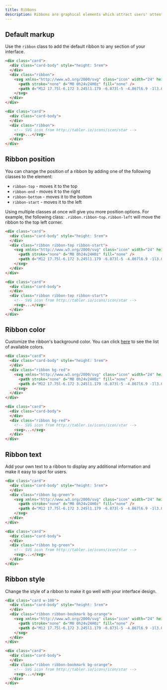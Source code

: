 ```yaml
---
title: Ribbons
description: Ribbons are graphical elements which attract users' attention to a given element of an interface and make it stand out.
---
```


## Default markup

Use the `ribbon` class to add the default ribbon to any section of your interface.

```html example columns={1} centered
<div class="card">
  <div class="card-body" style="height: 5rem">
  </div>
  <div class="ribbon">
    <svg xmlns="http://www.w3.org/2000/svg" class="icon" width="24" height="24" viewBox="0 0 24 24" stroke-width="2" stroke="currentColor" fill="none" stroke-linecap="round" stroke-linejoin="round">
      <path stroke="none" d="M0 0h24v24H0z" fill="none" />
      <path d="M12 17.75l-6.172 3.245l1.179 -6.873l-5 -4.867l6.9 -1l3.086 -6.253l3.086 6.253l6.9 1l-5 4.867l1.179 6.873z" />
    </svg>
  </div>
</div>
```

```html
<div class="card">
  <div class="card-body">
  </div>
  <div class="ribbon">
    <!-- SVG icon from http://tabler.io/icons/icon/star -->
    <svg>...</svg>
  </div>
</div>
```

## Ribbon position

You can change the position of a ribbon by adding one of the following classes to the element:

- `ribbon-top` - moves it to the top
- `ribbon-end` - moves it to the right
- `ribbon-bottom` - moves it to the bottom
- `ribbon-start` - moves it to the left

Using multiple classes at once will give you more position options. For example, the following class: `.ribbon.ribbon-top.ribbon-left` will move the ribbon to the top left corner.

```html example columns={1} centered
<div class="card">
  <div class="card-body" style="height: 5rem">
  </div>
  <div class="ribbon ribbon-top ribbon-start">
    <svg xmlns="http://www.w3.org/2000/svg" class="icon" width="24" height="24" viewBox="0 0 24 24" stroke-width="2" stroke="currentColor" fill="none" stroke-linecap="round" stroke-linejoin="round">
      <path stroke="none" d="M0 0h24v24H0z" fill="none" />
      <path d="M12 17.75l-6.172 3.245l1.179 -6.873l-5 -4.867l6.9 -1l3.086 -6.253l3.086 6.253l6.9 1l-5 4.867l1.179 6.873z" />
    </svg>
  </div>
</div>
```

```html
<div class="card">
  <div class="card-body">
  </div>
  <div class="ribbon ribbon-top ribbon-start">
    <!-- SVG icon from http://tabler.io/icons/icon/star -->
    <svg>...</svg>
  </div>
</div>
```

## Ribbon color

Customize the ribbon's background color. You can click [here](/docs/ui/colors) to see the list of available colors.

```html example columns={1} centered
<div class="card">
  <div class="card-body" style="height: 5rem">
  </div>
  <div class="ribbon bg-red">
    <svg xmlns="http://www.w3.org/2000/svg" class="icon" width="24" height="24" viewBox="0 0 24 24" stroke-width="2" stroke="currentColor" fill="none" stroke-linecap="round" stroke-linejoin="round">
      <path stroke="none" d="M0 0h24v24H0z" fill="none" />
      <path d="M12 17.75l-6.172 3.245l1.179 -6.873l-5 -4.867l6.9 -1l3.086 -6.253l3.086 6.253l6.9 1l-5 4.867l1.179 6.873z" />
    </svg>
  </div>
</div>
```

```html
<div class="card">
  <div class="card-body">
  </div>
  <div class="ribbon bg-red">
    <!-- SVG icon from http://tabler.io/icons/icon/star -->
    <svg>...</svg>
  </div>
</div>
```

## Ribbon text

Add your own text to a ribbon to display any additional information and make it easy to spot for users.

```html example columns={1} centered
<div class="card">
  <div class="card-body" style="height: 5rem">
  </div>
  <div class="ribbon bg-green">
    <svg xmlns="http://www.w3.org/2000/svg" class="icon" width="24" height="24" viewBox="0 0 24 24" stroke-width="2" stroke="currentColor" fill="none" stroke-linecap="round" stroke-linejoin="round">
      <path stroke="none" d="M0 0h24v24H0z" fill="none" />
      <path d="M12 17.75l-6.172 3.245l1.179 -6.873l-5 -4.867l6.9 -1l3.086 -6.253l3.086 6.253l6.9 1l-5 4.867l1.179 6.873z" />
    </svg>
  </div>
</div>
```

```html
<div class="card">
  <div class="card-body">
  </div>
  <div class="ribbon bg-green">
    <!-- SVG icon from http://tabler.io/icons/icon/star -->
    <svg>...</svg>
  </div>
</div>
```

## Ribbon style

Change the style of a ribbon to make it go well with your interface design.

```html example columns={1} centered
<div class="card w-100">
  <div class="card-body" style="height: 5rem">
  </div>
  <div class="ribbon ribbon-bookmark bg-orange">
    <svg xmlns="http://www.w3.org/2000/svg" class="icon" width="24" height="24" viewBox="0 0 24 24" stroke-width="2" stroke="currentColor" fill="none" stroke-linecap="round" stroke-linejoin="round">
      <path stroke="none" d="M0 0h24v24H0z" fill="none" />
      <path d="M12 17.75l-6.172 3.245l1.179 -6.873l-5 -4.867l6.9 -1l3.086 -6.253l3.086 6.253l6.9 1l-5 4.867l1.179 6.873z" />
    </svg>
  </div>
</div>
```

```html
<div class="card">
  <div class="card-body">
  </div>
  <div class="ribbon ribbon-bookmark bg-orange">
    <!-- SVG icon from http://tabler.io/icons/icon/star -->
    <svg>...</svg>
  </div>
</div>
```
